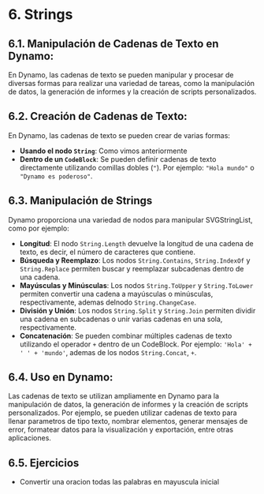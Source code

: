 # 6. Strings

## 6.1. Manipulación de Cadenas de Texto en Dynamo:

En Dynamo, las cadenas de texto se pueden manipular y procesar de diversas 
formas para realizar una variedad de tareas, como la manipulación de datos, 
la generación de informes y la creación de scripts personalizados.

## 6.2. Creación de Cadenas de Texto:

En Dynamo, las cadenas de texto se pueden crear de varias formas:

* **Usando el nodo `String`**: Como vimos anteriormente
* **Dentro de un `CodeBlock`**: Se pueden definir cadenas de texto directamente 
utilizando comillas dobles (`"`). Por ejemplo: `"Hola mundo"` o `"Dynamo es poderoso"`.

## 6.3. Manipulación de Strings
Dynamo proporciona una variedad de nodos para manipular SVGStringList, como por ejemplo:

* **Longitud**: El nodo `String.Length` devuelve la longitud de una cadena de texto, es decir, 
el número de caracteres que contiene.
* **Búsqueda y Reemplazo**: Los nodos `String.Contains`, `String.IndexOf` y `String.Replace` 
permiten buscar y reemplazar subcadenas dentro de una cadena.
* **Mayúsculas y Minúsculas**: Los nodos `String.ToUpper` y `String.ToLower` permiten convertir 
una cadena a mayúsculas o minúsculas, respectivamente, ademas delnodo `String.ChangeCase`.
* **División y Unión**: Los nodos `String.Split` y `String.Join` permiten dividir 
una cadena en subcadenas o unir varias cadenas en una sola, respectivamente.
* **Concatenación**: Se pueden combinar múltiples cadenas de texto utilizando el operador `+` dentro de un CodeBlock. 
Por ejemplo: `'Hola' + ' ' + 'mundo'`, ademas de los nodos `String.Concat`, `+`.


## 6.4. Uso en Dynamo:

Las cadenas de texto se utilizan ampliamente en Dynamo para la manipulación de datos, 
la generación de informes y la creación de scripts personalizados.
Por ejemplo, se pueden utilizar cadenas de texto para llenar parametros de tipo texto, 
nombrar elementos, generar mensajes de error, formatear datos para la visualización y exportación, 
entre otras aplicaciones.


## 6.5. Ejercicios
* Convertir una oracion todas las palabras en mayuscula inicial
